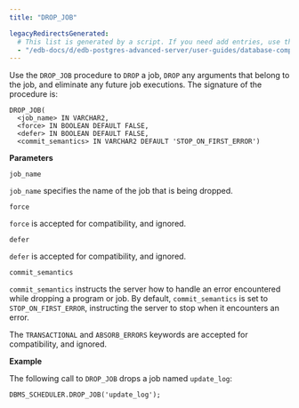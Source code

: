 ```yaml
---
title: "DROP_JOB"

legacyRedirectsGenerated:
  # This list is generated by a script. If you need add entries, use the `legacyRedirects` key.
  - "/edb-docs/d/edb-postgres-advanced-server/user-guides/database-compatibility-for-oracle-developers-built-in-package-guide/12/Database_Compatibility_for_Oracle_Developers_Built-in_Package_Guide.1.39.html"
---
```


Use the `DROP_JOB` procedure to `DROP` a job, `DROP` any arguments that belong to the job, and eliminate any future job executions. The signature of the procedure is:

```text
DROP_JOB(
  <job_name> IN VARCHAR2,
  <force> IN BOOLEAN DEFAULT FALSE,
  <defer> IN BOOLEAN DEFAULT FALSE,
  <commit_semantics> IN VARCHAR2 DEFAULT 'STOP_ON_FIRST_ERROR')
```

**Parameters**

`job_name`

 `job_name` specifies the name of the job that is being dropped.

`force`

 `force` is accepted for compatibility, and ignored.

`defer`

 `defer` is accepted for compatibility, and ignored.

`commit_semantics`

 `commit_semantics` instructs the server how to handle an error encountered while dropping a program or job. By default, `commit_semantics` is set to `STOP_ON_FIRST_ERROR`, instructing the server to stop when it encounters an error.

 The `TRANSACTIONAL` and `ABSORB_ERRORS` keywords are accepted for compatibility, and ignored.

**Example**

The following call to `DROP_JOB` drops a job named `update_log`:

```text
DBMS_SCHEDULER.DROP_JOB('update_log');
```
